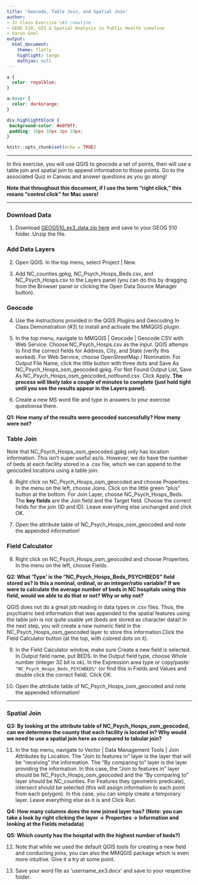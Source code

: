 ```yaml
---
title: 'Geocode, Table Join, and Spatial Join'
author:
- In Class Exercise \#3 \newline
- GEOG 510, GIS & Spatial Analysis in Public Health \newline
- Varun Goel
output:
  html_document:
    theme: flatly
    highlight: tango
    mathjax: null
---
```


```css
a {
  color: royalblue;
}

a:hover {
  color: darkorange;
}

div.highlightblock { 
 background-color: #e0f0ff; 
 padding: 10px 10px 3px 10px;
}
```

```r
knitr::opts_chunk$set(echo = TRUE)
```

------------------------------------------------------------------------

In this exercise, you will use QGIS to geocode a set of points, then will use a table join and spatial join to append information to those points. Go to the associated Quiz in Canvas and answer questions as you go along!

**Note that throughout this document, if I use the term "right click," this means "control click" for Mac users!**

------------------------------------------------------------------------

### Download Data

1. Download [GEOG510_ex3_data.zip here](https://drive.google.com/file/d/1IrJ35gUtVOJ6o3FaEvWeBBRSk_RJI-KP/view?usp=share_link){target="_blank"} and save to your GEOG 510 folder. Unzip the file.

### Add Data Layers

2.  Open QGIS. In the top menu, select Project \| New.

3.  Add NC_counties.gpkg, NC_Psych_Hosps_Beds.csv, and NC_Psych_Hosps.csv to the Layers panel (you can do this by dragging from the Browser panel or clicking the Open Data Source Manager button).

### Geocode

4.  Use the instructions provided in the QGIS Plugins and Geocoding In Class Demonstration (#3) to install and activate the MMQGIS plugin.

5.  In the top menu, navigate to MMQGIS \| Geocode \| Geocode CSV with Web Service. Choose NC_Psych_Hosps.csv as the input. QGIS attemps to find the correct fields for Address, City, and State (verify this worked). For Web Service, choose OpenStreetMap / Nominatim. For Output File Name, click the little button with three dots and Save As NC_Psych_Hosps_osm_geocoded.gpkg. For Not Found Output List, Save As NC_Psych_Hosps_osm_geocoded_notfound.csv. Click Apply. **The process will likely take a couple of minutes to complete (just hold tight until you see the results appear in the Layers panel).** 

6. Create a new MS word file and type in answers to your exercise questionsa there. 

**Q1: How many of the results were geocoded successfully? How many were not?**

### Table Join

Note that NC_Psych_Hosps_osm_geocoded.gpkg only has location information. This isn't super useful as/is. However, we do have the number of beds at each facility stored in a .csv file, which we can append to the geocoded locations using a table join.

6.  Right click on NC_Psych_Hosps_osm_geocoded and choose Properties. In the menu on the left, choose Joins. Click on the little green "plus" button at the bottom. For Join Layer, choose NC_Psych_Hosps_Beds. The **key fields** are the Join field and the Target field. Choose the correct fields for the join (ID and ID). Leave everything else unchanged and click OK.

7.  Open the attribute table of NC_Psych_Hosps_osm_geocoded and note the appended information!

### Field Calculator

8.  Right click on NC_Psych_Hosps_osm_geocoded and choose Properties. In the menu on the left, choose Fields. 

**Q2: What 'Type' is the "NC_Psych_Hosps_Beds_PSYCHBEDS" field stored as? Is this a nominal, ordinal, or an integer/ratio variable? If we were to calculate the average number of beds in NC hospitals using this field, would we able to do that or not? Why or why not?**

QGIS does not do a great job reading in data types in .csv files. Thus, the psychiatric bed information that was appended to the spatial features using the table join is not quite usable yet (beds are stored as character data)! In the next step, you will create a new numeric field in the NC_Psych_Hosps_osm_geocoded layer to store this information.Click the Field Calculator button (at the top, with colored dots on it).

9.  In the Field Calculator window, make sure Create a new field is selected. In Output field name, put BEDS. In the Output field type, choose Whole number (integer 32 bit is ok). In the Expression area type or copy/paste: `"NC_Psych_Hosps_Beds_PSYCHBEDS"` (or find this in Fields and Values and double click the correct field). Click OK.

10. Open the attribute table of NC_Psych_Hosps_osm_geocoded and note the appended information!

------------------------------------------------------------------------

### Spatial Join

**Q3: By looking at the attribute table of NC_Psych_Hosps_osm_geocoded, can we determine the county that each facility is located in? Why would we need to use a spatial join here as compared to tabular join? **


11. In the top menu, navigate to Vector \| Data Management Tools \| Join Attributes by Location. The "Join to features in" layer is the layer that will be "receiving" the information. The "By comparing to" layer is the layer providing the information. In this case, the "Join to features in" layer should be NC_Psych_Hosps_osm_geocoded and the "By comparing to" layer should be NC_counties. For Features they (geometric predicate), intersect should be selected (this will assign information to each point from each polygon). In this case, you can simply create a temporary layer. Leave everything else as it is and Click Run.

**Q4: How many columns does the new joined layer has? (Note: you can take a look by right clicking the layer -> Properties -> Information and looking at the Fields metadata)**

**Q5: Which county has the hospital with the highest number of beds?)**

12. Note that while we used the default QGIS tools for creating a new field and conducting joins, you can also the MMQGIS package which is even more intuitive. Give it a try at some point.

13. Save your word file as 'username_ex3.docx' and save to your respective folder.


